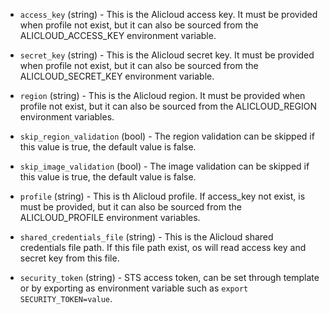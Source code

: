 <!-- Code generated from the comments of the AlicloudAccessConfig struct in builder/alicloud/ecs/access_config.go; DO NOT EDIT MANUALLY -->

- `access_key` (string) - This is the Alicloud access key. It must be provided when profile not exist, but it can also be
  sourced from the ALICLOUD_ACCESS_KEY environment variable.

- `secret_key` (string) - This is the Alicloud secret key. It must be provided when profile not exist, but it can also be
  sourced from the ALICLOUD_SECRET_KEY environment variable.

- `region` (string) - This is the Alicloud region. It must be provided when profile not exist, but it can also be
  sourced from the ALICLOUD_REGION environment variables.

- `skip_region_validation` (bool) - The region validation can be skipped if this value is true, the default
  value is false.

- `skip_image_validation` (bool) - The image validation can be skipped if this value is true, the default
  value is false.

- `profile` (string) - This is th Alicloud profile. If access_key not exist, is must be provided, but it can also be
  sourced from the ALICLOUD_PROFILE environment variables.

- `shared_credentials_file` (string) - This is the Alicloud shared credentials file path. If this file path exist, os will read access key
  and secret key from this file.

- `security_token` (string) - STS access token, can be set through template or by exporting as
  environment variable such as `export SECURITY_TOKEN=value`.

